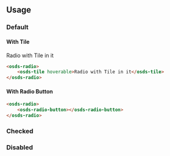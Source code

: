 
<GenericStyle />

## Usage

### Default
#### With Tile
<Canvas withSource="none">
  <osds-radio>
      <osds-tile hoverable>Radio with Tile in it</osds-tile>
  </osds-radio>
</Canvas >

```html
<osds-radio>
    <osds-tile hoverable>Radio with Tile in it</osds-tile>
</osds-radio>
```

#### With Radio Button
<Canvas withSource="none">
  <osds-radio>
      <osds-radio-button></osds-radio-button>
  </osds-radio>
</Canvas >

```html
<osds-radio>
    <osds-radio-button></osds-radio-button>
</osds-radio>
```

### Checked
<CheckedProperty />

### Disabled
<DisabledProperty />
